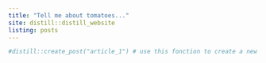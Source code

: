 ```yaml
---
title: "Tell me about tomatoes..."
site: distill::distill_website
listing: posts
---
```


```r
#distill::create_post("article_1") # use this fonction to create a new post
```

